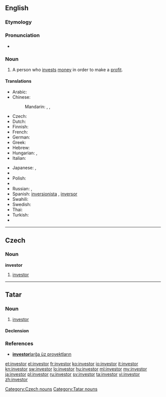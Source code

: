 {{also|Investor}}
==English==

===Etymology===
{{suffix|invest|or}}

===Pronunciation===
* {{rhymes|ɛstə(r)}}

===Noun===
{{en-noun}}

# A person who [[invest]]s [[money]] in order to make a [[profit]].

====Translations====
{{trans-top|person who invests money in order to make a profit}}
* Arabic: {{t|ar|مستثمر|m|tr=mustathmir}}
* Chinese:
*: Mandarin: {{zh-tsp|投資者|投资者|tóuzīzhě}}, {{t|cmn|投資家|sc=Hani}},  {{t|cmn|投资家|tr=tóuzījiā|sc=Hani}}
* Czech: {{t-|cs|investor|m}}
* Dutch: {{t|nl|investeerder|m}}
* Finnish: {{t|fi|sijoittaja}}
* French: {{t+|fr|investisseur}}
* German: {{t+|de|Investor|m}}
* Greek: {{t+|el|επενδυτής|m|tr=ependytís}}
* Hebrew: {{t-|he|משקיע|m|tr=mashkia}}
* Hungarian: {{t+|hu|befektető}},  {{t|hu|beruházó}}
* Italian: {{t+|it|investitore|m}}
{{trans-mid}}
* Japanese: {{t|ja|投資家|tr=とうしか, tōshika}},  {{t|ja|出資者|tr=しゅっししゃ, shusshisha}}
* {{trreq|ko}}
* Polish: {{t|pl|inwestor|m}}
* {{trreq|pt}}
* Russian: {{t|ru|инвестор|m|tr=invéstor}},  {{t|ru|вкладчик|m|tr=vkládčik}}
* Spanish: [[inversionista]] {{m}} {{qualifier|Latin America}}, [[inversor]] {{m}} {{qualifier|Argentina|Spain}}
* Swahili: {{t+|sw|mwekezaji|xs=Swahili}}
* Swedish: {{t|sv|investerare}}
* Thai: {{t|th|ผู้ลงทุน}}
* Turkish: {{t|tr|yatırımcı}}
* {{trreq|vi}}
{{trans-bottom}}

----

==Czech==

===Noun===
'''investor''' {{m}}

# [[#English|investor]]

[[Category:Czech nouns]]

----

==Tatar==

===Noun===
{{tt-pos|noun|l}}

# [[investor#English|investor]]

====Declension====
{{tt-latin-noun|nıñ|ğa|nı|da|dan}}

===References===
* [http://www2.azatliq.org/news/local/tb/archives/2006/10/23.ASP#537891  '''investor'''larğa üz proyektların]

[[Category:Tatar nouns]]

[[et:investor]]
[[el:investor]]
[[fr:investor]]
[[ko:investor]]
[[io:investor]]
[[it:investor]]
[[kn:investor]]
[[sw:investor]]
[[lo:investor]]
[[hu:investor]]
[[ml:investor]]
[[my:investor]]
[[ja:investor]]
[[pl:investor]]
[[ru:investor]]
[[sv:investor]]
[[ta:investor]]
[[vi:investor]]
[[zh:investor]]